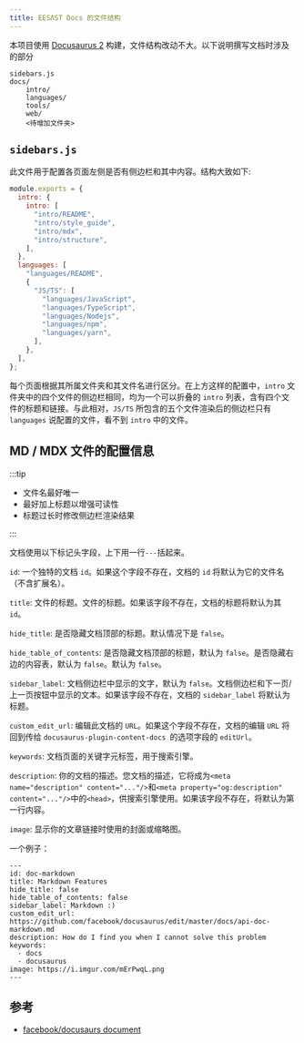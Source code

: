---
title: EESΛST Docs 的文件结构
---

本项目使用 [Docusaurus 2](https://v2.docusaurus.io/) 构建，文件结构改动不大。以下说明撰写文档时涉及的部分

```
sidebars.js
docs/
    intro/
    languages/
    tools/
    web/
    <待增加文件夹>
```

## `sidebars.js`

此文件用于配置各页面左侧是否有侧边栏和其中内容。结构大致如下:

```js
module.exports = {
  intro: {
    intro: [
      "intro/README",
      "intro/style_guide",
      "intro/mdx",
      "intro/structure",
    ],
  },
  languages: [
    "languages/README",
    {
      "JS/TS": [
        "languages/JavaScript",
        "languages/TypeScript",
        "languages/Nodejs",
        "languages/npm",
        "languages/yarn",
      ],
    },
  ],
};
```

每个页面根据其所属文件夹和其文件名进行区分。在上方这样的配置中，`intro` 文件夹中的四个文件的侧边栏相同，均为一个可以折叠的 `intro` 列表，含有四个文件的标题和链接。与此相对，`JS/TS` 所包含的五个文件渲染后的侧边栏只有 `languages` 说配置的文件，看不到 `intro` 中的文件。

## MD / MDX 文件的配置信息

:::tip

- 文件名最好唯一
- 最好加上标题以增强可读性
- 标题过长时修改侧边栏渲染结果

:::

文档使用以下标记头字段，上下用一行`---`括起来。

`id`: 一个独特的文档 `id`。如果这个字段不存在，文档的 `id` 将默认为它的文件名（不含扩展名）。

`title`: 文件的标题。文件的标题。如果该字段不存在，文档的标题将默认为其 `id`。

`hide_title`: 是否隐藏文档顶部的标题。默认情况下是 `false`。

`hide_table_of_contents`: 是否隐藏文档顶部的标题，默认为 `false`。是否隐藏右边的内容表，默认为 `false`。默认为 `false`。

`sidebar_label`: 文档侧边栏中显示的文字，默认为 `false`。文档侧边栏和下一页/上一页按钮中显示的文本。如果该字段不存在，文档的 `sidebar_label` 将默认为标题。

`custom_edit_url`: 编辑此文档的 `URL`。如果这个字段不存在，文档的编辑 `URL` 将回到传给 `docusaurus-plugin-content-docs `的选项字段的 `editUrl`。

`keywords`: 文档页面的关键字元标签，用于搜索引擎。

`description`: 你的文档的描述。您文档的描述，它将成为`<meta name="description" content="..."/>`和`<meta property="og:description" content="..."/>`中的`<head>`，供搜索引擎使用。如果该字段不存在，将默认为第一行内容。

`image`: 显示你的文章链接时使用的封面或缩略图。

一个例子：

```mdx
---
id: doc-markdown
title: Markdown Features
hide_title: false
hide_table_of_contents: false
sidebar_label: Markdown :)
custom_edit_url: https://github.com/facebook/docusaurus/edit/master/docs/api-doc-markdown.md
description: How do I find you when I cannot solve this problem
keywords:
  - docs
  - docusaurus
image: https://i.imgur.com/mErPwqL.png
---
```

## 参考

- [facebook/docusaurs document](https://v2.docusaurus.io/docs/markdown-features)
